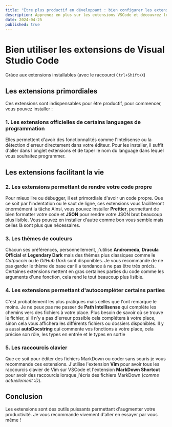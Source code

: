 ```yaml
---
title: "Être plus productif en développant : bien configurer les extensions de Visual Studio Code"
description: Apprenez en plus sur les extensions VSCode et découvrez leur plein potentiel.
date: 2024-04-25
published: true
---
```


# Bien utiliser les extensions de Visual Studio Code

Grâce aux extensions installables (avec le raccourci `Ctrl+Shift+X`)

## Les extensions primordiales

Ces extensions sont indispensables pour être productif, pour commencer, vous pouvez installer :

### 1. Les extensions officielles de certains languages de programmation

Elles permettent d'avoir des fonctionnalités comme l'Intelisense ou la détection d'erreur directement dans votre éditeur.
Pour les installer, il suffit d'aller dans l'onglet extensions et de taper le nom du language dans lequel vous souhaitez programmer.

## Les extensions facilitant la vie

### 2. Les extensions permettant de rendre votre code propre

Pour mieux lire ou débugger, il est primordiale d'avoir un code propre. Que ce soit par l'indentation ou le saut de ligne, ces extensions vous faciliteront énormément la tâche
Ainsi, vous pouvez installer **Prettier**, permettant de bien formatter votre code et **JSON** pour rendre votre JSON brut beaucoup plus lisible.
Vous pouvez en installer d'autre comme bon vous semble mais celles là sont plus que nécessaires.

### 3. Les thèmes de couleurs

Chacun ses préférences, personnellement, j'utilise **Andromeda**, **Dracula Official** et **Legendary Dark** mais des thèmes plus classiques comme le _Catpuccin_ ou le _GitHub Dark_ sont disponibles.
Je vous recommande de ne pas garder le thème de base car il a tendance à ne pas être très précis. Certaines extensions mettent en gras certaines parties du code comme les arguments d'une fonction, cela rend le tout beaucoup plus lisible.

### 4. Les extensions permettant d'autocompléter certains parties

C'est probablement les plus pratiques mais celles que l'ont remarque le moins. Je ne peux pas me passer de **Path Intellisense** qui complète les chemins vers des fichiers à votre place.
Plus besoin de savoir où se trouve le fichier, si il n'y a pas d'erreur possible cela complétera à votre place, sinon cela vous affichera les différents fichiers ou dossiers disponibles.
Il y a aussi **autoDocstring** qui commente vos fonctions à votre place, cela précise son rôle, les types en entrée et le types en sortie

### 5. Les raccourcis clavier

Que ce soit pour éditer des fichiers MarkDown ou coder sans souris je vous recommande ces extensions.
J'utilise l'extension **Vim** pour avoir tous les raccourcis clavier de Vim sur VSCode et l'extension **MarkDown Shortcut** pour avoir des raccourcis lorsque j'écris des fichiers MarkDown (_comme actuellement :D_).

## Conclusion

Les extensions sont des outils puissants permettant d'augmenter votre productivité. Je vous recommande vivement d'aller en essayer par vous même !
